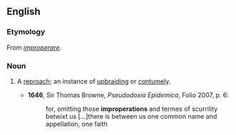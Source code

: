 ==English==
===Etymology===
From {{L.}} ''[[improperare]]''.

===Noun===
{{en-noun}}

# {{obsolete}} A [[reproach]]; an instance of [[upbraiding]] or [[contumely]].
#*'''1646''', Sir Thomas Browne, ''Pseudodoxia Epidemica'', Folio 2007, p. 6:
#*:for, omitting those '''improperations''' and termes of scurrility betwixt us [...]there is between us one common name and appellation, one faith